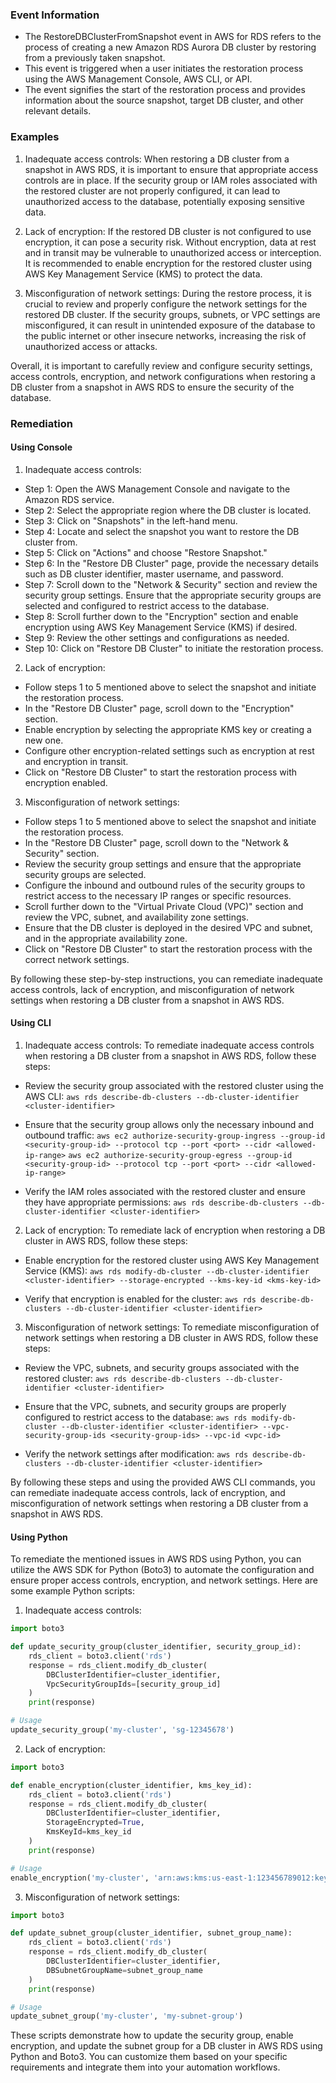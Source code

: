 
### Event Information

- The RestoreDBClusterFromSnapshot event in AWS for RDS refers to the process of creating a new Amazon RDS Aurora DB cluster by restoring from a previously taken snapshot.
- This event is triggered when a user initiates the restoration process using the AWS Management Console, AWS CLI, or API.
- The event signifies the start of the restoration process and provides information about the source snapshot, target DB cluster, and other relevant details.


### Examples

1. Inadequate access controls: When restoring a DB cluster from a snapshot in AWS RDS, it is important to ensure that appropriate access controls are in place. If the security group or IAM roles associated with the restored cluster are not properly configured, it can lead to unauthorized access to the database, potentially exposing sensitive data.

2. Lack of encryption: If the restored DB cluster is not configured to use encryption, it can pose a security risk. Without encryption, data at rest and in transit may be vulnerable to unauthorized access or interception. It is recommended to enable encryption for the restored cluster using AWS Key Management Service (KMS) to protect the data.

3. Misconfiguration of network settings: During the restore process, it is crucial to review and properly configure the network settings for the restored DB cluster. If the security groups, subnets, or VPC settings are misconfigured, it can result in unintended exposure of the database to the public internet or other insecure networks, increasing the risk of unauthorized access or attacks.

Overall, it is important to carefully review and configure security settings, access controls, encryption, and network configurations when restoring a DB cluster from a snapshot in AWS RDS to ensure the security of the database.

### Remediation

#### Using Console

1. Inadequate access controls:
- Step 1: Open the AWS Management Console and navigate to the Amazon RDS service.
- Step 2: Select the appropriate region where the DB cluster is located.
- Step 3: Click on "Snapshots" in the left-hand menu.
- Step 4: Locate and select the snapshot you want to restore the DB cluster from.
- Step 5: Click on "Actions" and choose "Restore Snapshot."
- Step 6: In the "Restore DB Cluster" page, provide the necessary details such as DB cluster identifier, master username, and password.
- Step 7: Scroll down to the "Network & Security" section and review the security group settings. Ensure that the appropriate security groups are selected and configured to restrict access to the database.
- Step 8: Scroll further down to the "Encryption" section and enable encryption using AWS Key Management Service (KMS) if desired.
- Step 9: Review the other settings and configurations as needed.
- Step 10: Click on "Restore DB Cluster" to initiate the restoration process.

2. Lack of encryption:
- Follow steps 1 to 5 mentioned above to select the snapshot and initiate the restoration process.
- In the "Restore DB Cluster" page, scroll down to the "Encryption" section.
- Enable encryption by selecting the appropriate KMS key or creating a new one.
- Configure other encryption-related settings such as encryption at rest and encryption in transit.
- Click on "Restore DB Cluster" to start the restoration process with encryption enabled.

3. Misconfiguration of network settings:
- Follow steps 1 to 5 mentioned above to select the snapshot and initiate the restoration process.
- In the "Restore DB Cluster" page, scroll down to the "Network & Security" section.
- Review the security group settings and ensure that the appropriate security groups are selected.
- Configure the inbound and outbound rules of the security groups to restrict access to the necessary IP ranges or specific resources.
- Scroll further down to the "Virtual Private Cloud (VPC)" section and review the VPC, subnet, and availability zone settings.
- Ensure that the DB cluster is deployed in the desired VPC and subnet, and in the appropriate availability zone.
- Click on "Restore DB Cluster" to start the restoration process with the correct network settings.

By following these step-by-step instructions, you can remediate inadequate access controls, lack of encryption, and misconfiguration of network settings when restoring a DB cluster from a snapshot in AWS RDS.

#### Using CLI

1. Inadequate access controls: To remediate inadequate access controls when restoring a DB cluster from a snapshot in AWS RDS, follow these steps:

- Review the security group associated with the restored cluster using the AWS CLI:
  `aws rds describe-db-clusters --db-cluster-identifier <cluster-identifier>`

- Ensure that the security group allows only the necessary inbound and outbound traffic:
  `aws ec2 authorize-security-group-ingress --group-id <security-group-id> --protocol tcp --port <port> --cidr <allowed-ip-range>`
  `aws ec2 authorize-security-group-egress --group-id <security-group-id> --protocol tcp --port <port> --cidr <allowed-ip-range>`

- Verify the IAM roles associated with the restored cluster and ensure they have appropriate permissions:
  `aws rds describe-db-clusters --db-cluster-identifier <cluster-identifier>`

2. Lack of encryption: To remediate lack of encryption when restoring a DB cluster in AWS RDS, follow these steps:

- Enable encryption for the restored cluster using AWS Key Management Service (KMS):
  `aws rds modify-db-cluster --db-cluster-identifier <cluster-identifier> --storage-encrypted --kms-key-id <kms-key-id>`

- Verify that encryption is enabled for the cluster:
  `aws rds describe-db-clusters --db-cluster-identifier <cluster-identifier>`

3. Misconfiguration of network settings: To remediate misconfiguration of network settings when restoring a DB cluster in AWS RDS, follow these steps:

- Review the VPC, subnets, and security groups associated with the restored cluster:
  `aws rds describe-db-clusters --db-cluster-identifier <cluster-identifier>`

- Ensure that the VPC, subnets, and security groups are properly configured to restrict access to the database:
  `aws rds modify-db-cluster --db-cluster-identifier <cluster-identifier> --vpc-security-group-ids <security-group-ids> --vpc-id <vpc-id>`

- Verify the network settings after modification:
  `aws rds describe-db-clusters --db-cluster-identifier <cluster-identifier>`

By following these steps and using the provided AWS CLI commands, you can remediate inadequate access controls, lack of encryption, and misconfiguration of network settings when restoring a DB cluster from a snapshot in AWS RDS.

#### Using Python

To remediate the mentioned issues in AWS RDS using Python, you can utilize the AWS SDK for Python (Boto3) to automate the configuration and ensure proper access controls, encryption, and network settings. Here are some example Python scripts:

1. Inadequate access controls:
```python
import boto3

def update_security_group(cluster_identifier, security_group_id):
    rds_client = boto3.client('rds')
    response = rds_client.modify_db_cluster(
        DBClusterIdentifier=cluster_identifier,
        VpcSecurityGroupIds=[security_group_id]
    )
    print(response)

# Usage
update_security_group('my-cluster', 'sg-12345678')
```

2. Lack of encryption:
```python
import boto3

def enable_encryption(cluster_identifier, kms_key_id):
    rds_client = boto3.client('rds')
    response = rds_client.modify_db_cluster(
        DBClusterIdentifier=cluster_identifier,
        StorageEncrypted=True,
        KmsKeyId=kms_key_id
    )
    print(response)

# Usage
enable_encryption('my-cluster', 'arn:aws:kms:us-east-1:123456789012:key/abcd1234-5678-90ab-cdef-1234567890ab')
```

3. Misconfiguration of network settings:
```python
import boto3

def update_subnet_group(cluster_identifier, subnet_group_name):
    rds_client = boto3.client('rds')
    response = rds_client.modify_db_cluster(
        DBClusterIdentifier=cluster_identifier,
        DBSubnetGroupName=subnet_group_name
    )
    print(response)

# Usage
update_subnet_group('my-cluster', 'my-subnet-group')
```

These scripts demonstrate how to update the security group, enable encryption, and update the subnet group for a DB cluster in AWS RDS using Python and Boto3. You can customize them based on your specific requirements and integrate them into your automation workflows.

